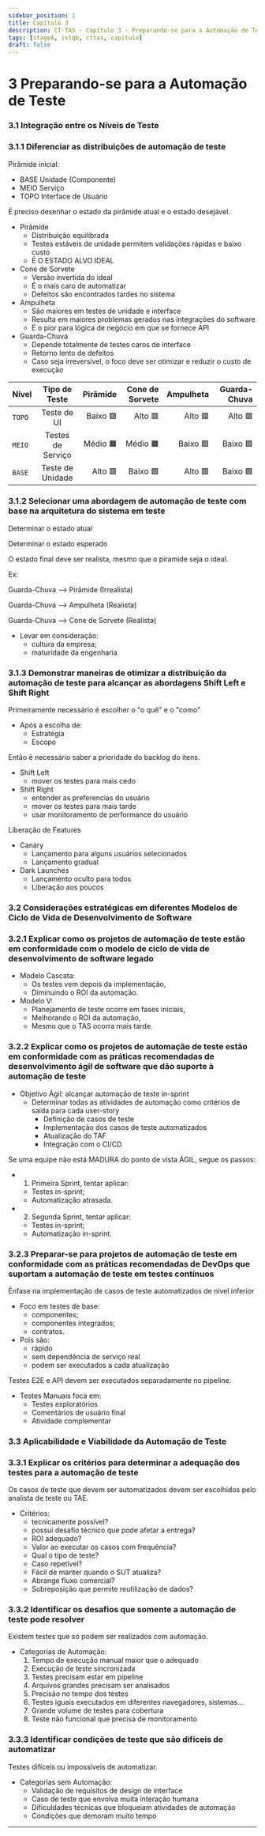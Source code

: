 ```yaml
---
sidebar_position: 1
title: Capítulo 3
description: CT-TAS - Capítulo 3 - Preparando-se para a Automação de Teste
tags: [stageA, istqb, cttas, capitulo]
draft: false
---
```


# 3 Preparando-se para a Automação de Teste

### 3.1 Integração entre os Níveis de Teste

### 3.1.1 Diferenciar as distribuições de automação de teste

Pirâmide inicial:
- BASE Unidade (Componente)
- MEIO Serviço
- TOPO Interface de Usuário

É preciso desenhar o estado da pirâmide atual e o estado desejável.

- Pirâmide
	- Distribuição equilibrada
	- Testes estáveis de unidade permitem validações rápidas e baixo custo
	- É O ESTADO ALVO IDEAL
- Cone de Sorvete
	- Versão invertida do ideal
	- É o mais caro de automatizar
	- Defeitos são encontrados tardes no sistema
- Ampulheta
	- São maiores em testes de unidade e interface
	- Resulta em maiores problemas gerados nas integrações do software
	- É o pior para lógica de negócio em que se fornece API
- Guarda-Chuva
	- Depende totalmente de testes caros de interface
	- Retorno lento de defeitos
	- Caso seja irreversível, o foco deve ser otimizar e reduzir o custo de execução

| Nível | Tipo de Teste | Pirâmide | Cone de Sorvete | Ampulheta | Guarda-Chuva |
| :----- | :-----: | -----: | -----: | -----: | -----: |
`TOPO` | Teste de UI | Baixo 🟩 | Alto 🟥 | Alto 🟥 | Alto 🟥 |
`MEIO` | Testes de Serviço | Médio 🟧 | Médio 🟧 | Baixo 🟩 | Baixo 🟩 |
`BASE` | Teste de Unidade | Alto 🟥 | Baixo 🟩 | Alto 🟥 | Baixo 🟩 |

### 3.1.2 Selecionar uma abordagem de automação de teste com base na arquitetura do sistema em teste

Determinar o estado atual

Determinar o estado esperado

O estado final deve ser realista, mesmo que o piramide seja o ideal.

Ex:

Guarda-Chuva --> Pirâmide (Irrealista)

Guarda-Chuva --> Ampulheta (Realista)

Guarda-Chuva --> Cone de Sorvete (Realista)

- Levar em consideração:
	- cultura da empresa;
	- maturidade da engenharia

### 3.1.3 Demonstrar maneiras de otimizar a distribuição da automação de teste para alcançar as abordagens Shift Left e Shift Right

Primeiramente necessário é escolher o "o quê" e o "como"
- Após a escolha de:
	- Estratégia
	- Escopo

Então é necessário saber a prioridade do backlog do itens.

- Shift Left
	- mover os testes para mais cedo
- Shift Right
	- entender as preferencias do usuário
	- mover os testes para mais tarde
	- usar monitoramento de performance do usuário

Liberação de Features
- Canary
	- Lançamento para alguns usuários selecionados
	- Lançamento gradual
- Dark Launches
	- Lançamento oculto para todos
	- Liberação aos poucos

### 3.2 Considerações estratégicas em diferentes Modelos de Ciclo de Vida de Desenvolvimento de Software

### 3.2.1 Explicar como os projetos de automação de teste estão em conformidade com o modelo de ciclo de vida de desenvolvimento de software legado

- Modelo Cascata:
	- Os testes vem depois da implementação,
	- Diminuindo o ROI da automação.
- Modelo V:
	- Planejamento de teste ocorre em fases iniciais,
	- Melhorando o ROI da automação,
	- Mesmo que o TAS ocorra mais tarde.

### 3.2.2 Explicar como os projetos de automação de teste estão em conformidade com as práticas recomendadas de desenvolvimento ágil de software que dão suporte à automação de teste

- Objetivo Ágil: alcançar automação de teste in-sprint
	- Determinar todas as atividades de automação como critérios de saída para cada user-story
		- Definição de casos de teste
		- Implementação dos casos de teste automatizados
		- Atualização do TAF
		- Integração com o CI/CD

Se uma equipe não está MADURA do ponto de vista ÁGIL, segue os passos:
- 1. Primeira Sprint, tentar aplicar:
	- Testes in-sprint;
	- Automatização atrasada.
- 2. Segunda Sprint, tentar aplicar:
	- Testes in-sprint;
	- Automatização in-sprint.

### 3.2.3 Preparar-se para projetos de automação de teste em conformidade com as práticas recomendadas de DevOps que suportam a automação de teste em testes contínuos

Ênfase na implementação de casos de teste automatizados de nível inferior

- Foco em testes de base:
	- componentes;
	- componentes integrados;
	- contratos.
- Pois são:
	- rápido
	- sem dependência de serviço real
	- podem ser executados a cada atualização

Testes E2E e API devem ser executados separadamente no pipeline.

- Testes Manuais foca em:
	- Testes exploratórios
	- Comentários de usuário final
	- Atividade complementar

### 3.3 Aplicabilidade e Viabilidade da Automação de Teste

### 3.3.1 Explicar os critérios para determinar a adequação dos testes para a automação de teste

Os casos de teste que devem ser automatizados devem ser escolhidos pelo analista de teste ou TAE.

- Critérios:
	- tecnicamente possível?
	- possui desafio técnico que pode afetar a entrega?
	- ROI adequado?
	- Valor ao executar os casos com frequência?
	- Qual o tipo de teste?
	- Caso repetível?
	- Fácil de manter quando o SUT atualiza?
	- Abrange fluxo comercial?
	- Sobreposição que permite reutilização de dados?

### 3.3.2 Identificar os desafios que somente a automação de teste pode resolver

Existem testes que só podem ser realizados com automação.

- Categorias de Automação:
	1. Tempo de execução manual maior que o adequado
	2. Execução de teste sincronizada
	3. Testes precisam estar em pipeline
	4. Arquivos grandes precisam ser analisados
	5. Precisão no tempo dos testes
	6. Testes iguais executados em diferentes navegadores, sistemas...
	7. Grande volume de testes para cobertura
	8. Teste não funcional que precisa de monitoramento

### 3.3.3 Identificar condições de teste que são difíceis de automatizar

Testes difíceis ou impossíveis de automatizar.

- Categorias sem Automação:
	- Validação de requisitos de design de interface
	- Caso de teste que envolva muita interação humana
	- Dificuldades técnicas que bloqueiam atividades de automação
	- Condições que demoram muito tempo

---
